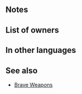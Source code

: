 {{Weapon Infobox
|tagid=SID_忍の槍
|weaponType=Lance
|might=6
|range=1
|effect=Grants Spd+4. Inflicts Def/Res-4. If unit initiates combat, unit attacks twice.
|userVersion1=Main
|userVersion2=Sub
|cost=200
|exclusive=0
|statModifiers=0,6,4,-4,-4
|required=Steel Lance
|properties=
}}
==Notes==
{{IfUnitInitiates}}
{{Brave weapon interaction}}
==List of owners==
{{Skill Hero List}}
==In other languages==
{{OtherLanguages
|japanese=忍の槍
|german=Ninja-Yari
|spanishEU=Yari ninja
|spanishLA=Yari ninja
|french=Yari ninja
|italian=Yari ninja
|chineseTW=忍槍
|portuguese=Yari ninja
}}
==See also==
{{See also skills|cond=Description LIKE '%inflicts Def/Res-%Unit attacks twice%' AND (SP=300 OR Exclusive='1')}}
* [[Brave Weapons]]
{{Weapons Navbox}}